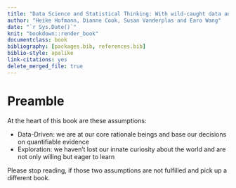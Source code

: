 ```yaml
--- 
title: "Data Science and Statistical Thinking: With wild-caught data and R"
author: "Heike Hofmann, Dianne Cook, Susan Vanderplas and Earo Wang"
date: "`r Sys.Date()`"
knit: "bookdown::render_book"
documentclass: book
bibliography: [packages.bib, references.bib]
biblio-style: apalike
link-citations: yes
delete_merged_file: true
---
```




# Preamble

At the heart of this book are these assumptions:

- Data-Driven: we are at our core rationale beings and base our decisions on quantifiable evidence 
- Exploration: we  haven't lost our innate curiosity about the world and are not only willing but eager to learn

Please stop reading, if those two assumptions are not fulfilled and pick up a different book.



